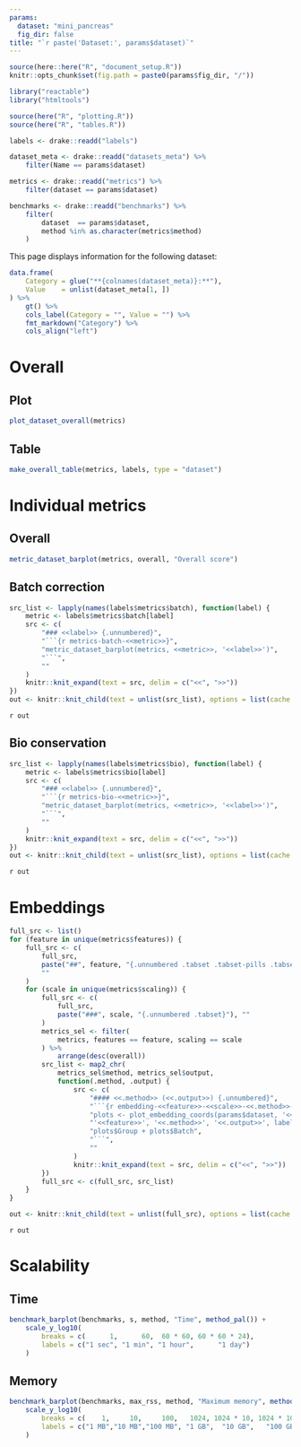 ```yaml
---
params:
  dataset: "mini_pancreas"
  fig_dir: false
title: "`r paste('Dataset:', params$dataset)`"
---
```


```r
source(here::here("R", "document_setup.R"))
knitr::opts_chunk$set(fig.path = paste0(params$fig_dir, "/"))
```

```r
library("reactable")
library("htmltools")
```

```r
source(here("R", "plotting.R"))
source(here("R", "tables.R"))
```

```r
labels <- drake::readd("labels")

dataset_meta <- drake::readd("datasets_meta") %>%
    filter(Name == params$dataset)

metrics <- drake::readd("metrics") %>%
    filter(dataset == params$dataset)

benchmarks <- drake::readd("benchmarks") %>%
    filter(
        dataset  == params$dataset,
        method %in% as.character(metrics$method)
    )
```

This page displays information for the following dataset:

```r
data.frame(
    Category = glue("**{colnames(dataset_meta)}:**"),
    Value    = unlist(dataset_meta[1, ])
) %>%
    gt() %>%
    cols_label(Category = "", Value = "") %>%
    fmt_markdown("Category") %>%
    cols_align("left")
```

Overall
=======

Plot
----

```r
plot_dataset_overall(metrics)
```

Table
-----

```r
make_overall_table(metrics, labels, type = "dataset")
```

Individual metrics
==================

Overall
-------

```r
metric_dataset_barplot(metrics, overall, "Overall score")
```

Batch correction {.tabset}
----------------

```r
src_list <- lapply(names(labels$metrics$batch), function(label) {
    metric <- labels$metrics$batch[label]
    src <- c(
        "### <<label>> {.unnumbered}",
        "```{r metrics-batch-<<metric>>}",
        "metric_dataset_barplot(metrics, <<metric>>, '<<label>>')",
        "```",
        ""
    )
    knitr::knit_expand(text = src, delim = c("<<", ">>"))
})
out <- knitr::knit_child(text = unlist(src_list), options = list(cache = FALSE))
```

`r out`

Bio conservation {.tabset}
----------------

```r
src_list <- lapply(names(labels$metrics$bio), function(label) {
    metric <- labels$metrics$bio[label]
    src <- c(
        "### <<label>> {.unnumbered}",
        "```{r metrics-bio-<<metric>>}",
        "metric_dataset_barplot(metrics, <<metric>>, '<<label>>')",
        "```",
        ""
    )
    knitr::knit_expand(text = src, delim = c("<<", ">>"))
})
out <- knitr::knit_child(text = unlist(src_list), options = list(cache = FALSE))
```

`r out`

Embeddings {.tabset .tabset-pills .tabset-fade}
==========

```r
full_src <- list()
for (feature in unique(metrics$features)) {
    full_src <- c(
        full_src,
        paste("##", feature, "{.unnumbered .tabset .tabset-pills .tabset-fade}"),
        ""
    )
    for (scale in unique(metrics$scaling)) {
        full_src <- c(
            full_src,
            paste("###", scale, "{.unnumbered .tabset}"), ""
        )
        metrics_sel <- filter(
            metrics, features == feature, scaling == scale
        ) %>%
            arrange(desc(overall))
        src_list <- map2_chr(
            metrics_sel$method, metrics_sel$output,
            function(.method, .output) {
                src <- c(
                    "#### <<.method>> (<<.output>>) {.unnumbered}",
                    "```{r embedding-<<feature>>-<<scale>>-<<.method>>-<<.output>>}",
                    "plots <- plot_embedding_coords(params$dataset, '<<scale>>',",
                    "'<<feature>>', '<<.method>>', '<<.output>>', labels)",
                    "plots$Group + plots$Batch",
                    "```",
                    ""
                )
                knitr::knit_expand(text = src, delim = c("<<", ">>"))
        })
        full_src <- c(full_src, src_list)
    }
}

out <- knitr::knit_child(text = unlist(full_src), options = list(cache = FALSE))
```

`r out`

Scalability
===========

Time
----

```r
benchmark_barplot(benchmarks, s, method, "Time", method_pal()) +
    scale_y_log10(
        breaks = c(      1,      60,  60 * 60, 60 * 60 * 24),
        labels = c("1 sec", "1 min", "1 hour",      "1 day")
    )
```

Memory
------

```r
benchmark_barplot(benchmarks, max_rss, method, "Maximum memory", method_pal()) +
    scale_y_log10(
        breaks = c(    1,     10,     100,   1024, 1024 * 10, 1024 * 100),
        labels = c("1 MB","10 MB","100 MB", "1 GB",  "10 GB",   "100 GB")
    )
```
